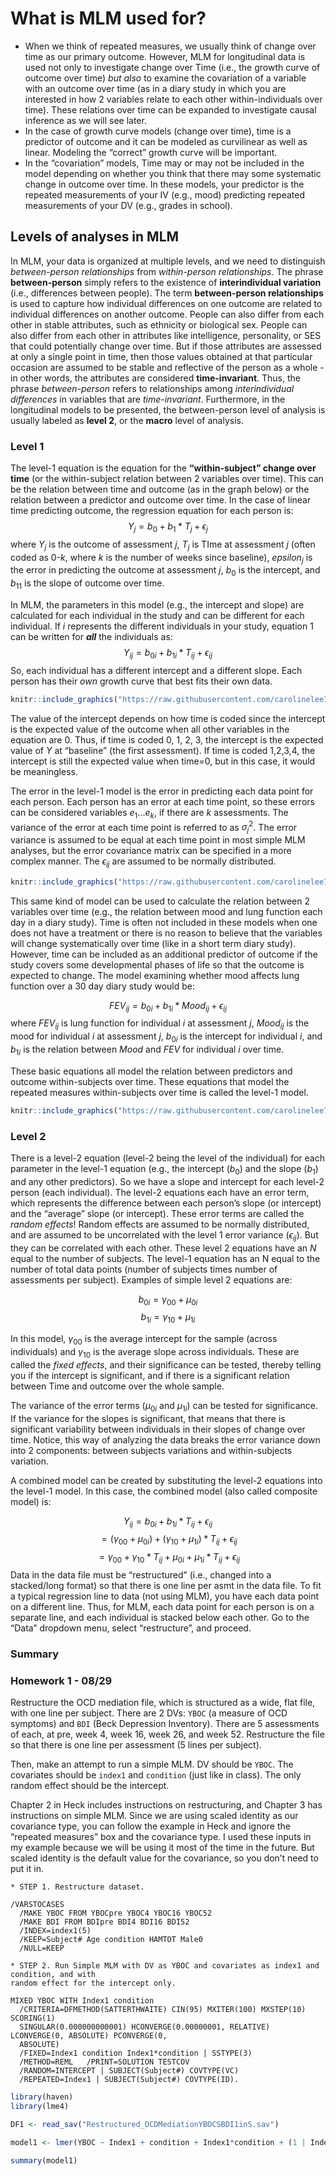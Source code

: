 # What is MLM used for? 

- When we think of repeated measures, we usually think of change over time as our primary outcome. However, MLM for longitudinal data is used not only to investigate change over Time (i.e., the growth curve of outcome over time) _but also_ to examine the covariation of a variable with an outcome over time (as in a diary study in which you are interested in how 2 variables relate to each other within-individuals over time). These relations over time can be expanded to investigate causal inference as we will see later.
- In the case of growth curve models (change over time), time is a predictor of outcome and it can be modeled as curvilinear as well as linear. Modeling the “correct” growth curve will be important.
- In the “covariation” models, Time may or may not be included in the model depending on whether you think that there may some systematic change in outcome over time. In these models, your predictor is the repeated measurements of your IV (e.g., mood) predicting repeated measurements of your DV (e.g., grades in school).

## Levels of analyses in MLM 

In MLM, your data is organized at multiple levels, and we need to distinguish _between-person relationships_ from _within-person relationships_. The phrase **between-person** simply refers to the existence of **interindividual variation** (i.e., differences between people). The term **between-person relationships** is used to capture how individual differences on one outcome are related to individual differences on another outcome. People can also differ from each other in stable attributes, such as ethnicity or biological sex. People can also differ from each other in attributes like intelligence, personality, or SES that could potentially change over time. But if those attributes are assessed at only a single point in time, then those values obtained at that particular occasion are assumed to be stable and reflective of the person as a whole - in other words, the attributes are considered **time-invariant**. Thus, the phrase _between-person_ refers to relationships among _interindividual differences_ in variables that are _time-invariant_. Furthermore, in the longitudinal models to be presented, the between-person level of analysis is usually labeled as **level 2**, or the **macro** level of analysis. 

### Level 1

The level-1 equation is the equation for the **“within-subject” change over time** (or the within-subject relation between 2 variables over time). This can be the relation between time and outcome (as in the graph below) or the relation between a predictor and outcome over time. In the case of linear time predicting outcome, the regression equation for each person is: 
$$ Y_j = b_0 + b_1 * T_j + \epsilon_j $$
where $Y_j$ is the outcome of assessment $j$, $T_j$ is TIme at assessment $j$ (often coded as 0-$k$, where $k$ is the number of weeks since baseline), $epsilon_j$ is the error in predicting the outcome at assessment $j$, $b_0$ is the intercept, and $b_11$ is the slope of outcome over time. 

In MLM, the parameters in this model (e.g., the intercept and slope) are calculated for each individual in the study and can be different for each individual. If $i$ represents the different individuals in your study, equation 1 can be written for **_all_** the individuals as: 
$$ Y_{ij} = b_{0i} + b_{1i}*T_{ij} + \epsilon_{ij} $$
So, each individual has a different intercept and a different slope. Each person has their _own_ growth curve that best fits their own data. 
```r
knitr::include_graphics("https://raw.githubusercontent.com/carolinelee78/mlmbookdown/main/_figures/IMG1.png")
```

The value of the intercept depends on how time is coded since the intercept is the expected value of the outcome when all other variables in the equation are 0. Thus, if time is coded 0, 1, 2, 3, the intercept is the expected value of $Y$ at “baseline” (the first assessment). If time is coded 1,2,3,4, the intercept is still the expected value when time=0, but in this case, it would be meaningless.

The error in the level-1 model is the error in predicting each data point for each person. Each person has an error at each time point, so these errors can be considered variables $e_1 ... e_k$, if there are $k$ assessments. The variance of the error at each time point is referred to as $\sigma_{j}^2$. The error variance is assumed to be equal at each time point in most simple MLM analyses, but the error covariance matrix can be specified in a more complex manner. The $\epsilon_{ij}$ are assumed to be normally distributed.

```r
knitr::include_graphics("https://raw.githubusercontent.com/carolinelee78/mlmbookdown/main/_figures/IMG2.png")
```
This same kind of model can be used to calculate the relation between 2 variables over time (e.g., the relation between mood and lung function each day in a diary study). Time is often not included in these models when one does not have a treatment or there is no reason to believe that the variables will change systematically over time (like in a short term diary study). However, time can be included as an additional predictor of outcome if the study covers some developmental phases of life so that the outcome is expected to change. The model examining whether mood affects lung function over a 30 day diary study would be:

$$ {FEV}_{ij} = b_{0i} + b_{1i}*{Mood}_{ij} + \epsilon_{ij}$$
where ${FEV}_{ij}$ is lung function for individual $i$ at assessment $j$, $Mood_{ij}$ is the mood for individual $i$ at assessment $j$, $b_{0i}$ is the intercept for individual $i$, and $b_{1i}$ is the relation between $Mood$ and $FEV$ for individual $i$ over time. 

These basic equations all model the relation between predictors and outcome within-subjects over time. These equations that model the repeated measures within-subjects over time is called the level-1 model.

```r
knitr::include_graphics("https://raw.githubusercontent.com/carolinelee78/mlmbookdown/main/_figures/IMG3.png")
```

### Level 2

There is a level-2 equation (level-2 being the level of the individual) for each parameter in the level-1 equation (e.g., the intercept ($b_0$) and the slope ($b_1$) and any other predictors). So we have a slope and intercept for each level-2 person (each individual). The level-2 equations each have an error term, which represents the difference between each person’s slope (or intercept) and the “average” slope (or intercept). These error terms are called the *random effects*! Random effects are assumed to be normally distributed, and are assumed to be uncorrelated with the level 1 error variance ($\epsilon_{ij}$). But they can be correlated with each other. These level 2 equations have an $N$ equal to the number of subjects. The level-1 equation has an N equal to the number of total data points (number of subjects times number of assessments per subject). Examples of simple level 2 equations are:

$$b_{0i} = \gamma_{00} + \mu_{0i}$$ 
$$b_{1i} = \gamma_{10} + \mu_{1i}$$

In this model, $\gamma_{00}$ is the average intercept for the sample (across individuals) and $\gamma_{10}$ is the average slope across individuals. These are called the *fixed effects*, and their significance can be tested, thereby telling you if the intercept is significant, and if there is a significant relation between Time and outcome over the whole sample.

The variance of the error terms ($\mu_{0i}$ and $\mu_{1i}$) can be tested for significance. If the variance for the slopes is significant, that means that there is significant variability between individuals in their slopes of change over time. Notice, this way of analyzing the data breaks the error variance down into 2 components: between subjects variations and within-subjects variation.

A combined model can be created by substituting the level-2 equations into the level-1 model. In this case, the combined model (also called composite model) is:

$$ Y_{ij} = b_{0i} + b_{1i}*T_{ij} + \epsilon_{ij} $$
$$=(\gamma_{00}+\mu_{0i})+(\gamma_{10}+\mu_{1i})*T_{ij}+\epsilon_{ij} $$
$$ =\gamma_{00} + \gamma_{10}*T_{ij}+\mu_{0i}+\mu_{1i}*T_{ij} + \epsilon_{ij} $$
Data in the data file must be “restructured” (i.e., changed into a stacked/long format) so that there is one line per asmt in the data file. To fit a typical regression line to data (not using MLM), you have each data point on a different line. Thus, for MLM, each data point for each person is on a separate line, and each individual is stacked below each other. Go to the “Data” dropdown menu, select “restructure”, and proceed.

### Summary


### Homework 1 - 08/29

Restructure the OCD mediation file, which is structured as a wide, flat file, with one line per subject. There are 2 DVs: `YBOC` (a measure of OCD symptoms) and `BDI` (Beck Depression Inventory). There are 5 assessments of each, at pre, week 4, week 16, week 26, and week 52. Restructure the file so that there is one line per assessment (5 lines per subject).
 
Then, make an attempt to run a simple MLM. DV should be `YBOC`. The covariates should be `index1` and `condition` (just like in class). The only random effect should be the intercept.
 
Chapter 2 in Heck includes instructions on restructuring, and Chapter 3 has instructions on simple MLM. Since we are using scaled identity as our covariance type, you can follow the example in Heck and ignore the “repeated measures” box and the covariance type. I used these inputs in my example because we will be using it most of the time in the future. But scaled identity is the default value for the covariance, so you don’t need to put it in.

```
* STEP 1. Restructure dataset.

/VARSTOCASES 
  /MAKE YBOC FROM YBOCpre YBOC4 YBOC16 YBOC52
  /MAKE BDI FROM BDIpre BDI4 BDI16 BDI52
  /INDEX=index1(5)
  /KEEP=Subject# Age condition HAMTOT Male0
  /NULL=KEEP
```

```
* STEP 2. Run Simple MLM with DV as YBOC and covariates as index1 and condition, and with
random effect for the intercept only. 

MIXED YBOC WITH Index1 condition   
  /CRITERIA=DFMETHOD(SATTERTHWAITE) CIN(95) MXITER(100) MXSTEP(10) SCORING(1)    
  SINGULAR(0.000000000001) HCONVERGE(0.00000001, RELATIVE) LCONVERGE(0, ABSOLUTE) PCONVERGE(0,     
  ABSOLUTE)   
  /FIXED=Index1 condition Index1*condition | SSTYPE(3)  
  /METHOD=REML   /PRINT=SOLUTION TESTCOV  
  /RANDOM=INTERCEPT | SUBJECT(Subject#) COVTYPE(VC)   
  /REPEATED=Index1 | SUBJECT(Subject#) COVTYPE(ID). 
```

```r
library(haven)
library(lme4)

DF1 <- read_sav("Restructured_OCDMediationYBOCSBDI1inS.sav")

model1 <- lmer(YBOC ~ Index1 + condition + Index1*condition + (1 | Index1), data = DF1)

summary(model1)
```






